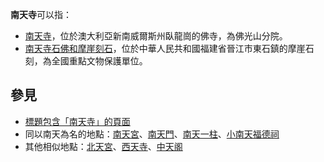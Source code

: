 {{noteTA
|G1=Country
}}
'''南天寺'''可以指：
* [[南天寺|南天寺]]，位於澳大利亞新南威爾斯州臥龍崗的佛寺，為佛光山分院。
* [[南天寺石佛和摩崖刻石|南天寺石佛和摩崖刻石]]，位於中華人民共和國福建省晉江市東石鎮的摩崖石刻，為全國重點文物保護單位。

==參見==
* [[Special:Search/intitle:"南天寺"|標題包含「南天寺」的頁面]]
* 同以南天為名的地點：[[南天宮|南天宮]]、[[南天門|南天門]]、[[南天一柱|南天一柱]]、[[小南天福德祠|小南天福德祠]]
* 其他相似地點：[[北天宮|北天宮]]、[[西天寺|西天寺]]、[[中天阁|中天阁]]

{{Disambiguation|Nan|Cat=三字佛寺消歧義}}